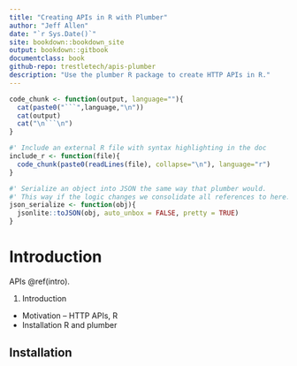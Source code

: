```yaml
--- 
title: "Creating APIs in R with Plumber"
author: "Jeff Allen"
date: "`r Sys.Date()`"
site: bookdown::bookdown_site
output: bookdown::gitbook
documentclass: book
github-repo: trestletech/apis-plumber
description: "Use the plumber R package to create HTTP APIs in R."
---
```


```r
code_chunk <- function(output, language=""){
  cat(paste0("```",language,"\n"))
  cat(output)
  cat("\n```\n")
}

#' Include an external R file with syntax highlighting in the doc
include_r <- function(file){
  code_chunk(paste0(readLines(file), collapse="\n"), language="r")
}

#' Serialize an object into JSON the same way that plumber would.
#' This way if the logic changes we consolidate all references to here.
json_serialize <- function(obj){
  jsonlite::toJSON(obj, auto_unbox = FALSE, pretty = TRUE)
}

```

# Introduction {#intro}

APIs \@ref(intro).

 1. Introduction
   - Motivation -- HTTP APIs, R
   - Installation R and plumber
   
## Installation {#installation}
